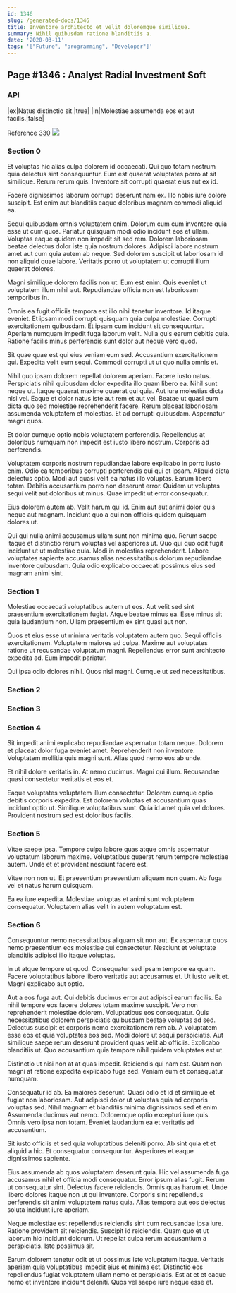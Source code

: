 ```yaml
---
id: 1346
slug: /generated-docs/1346
title: Inventore architecto et velit doloremque similique.
summary: Nihil quibusdam ratione blanditiis a.
date: '2020-03-11'
tags: '["Future", "programming", "Developer"]'
---
```


## Page #1346 : Analyst Radial Investment Soft
### API

|ex|Natus distinctio sit.|true|
|in|Molestiae assumenda eos et aut facilis.|false|

Reference [330](/330)
![](/assets/cats-3.jpg)

### Section 0
Et voluptas hic alias culpa dolorem id occaecati. Qui quo totam nostrum quia delectus sint consequuntur. Eum est quaerat voluptates porro at sit similique. Rerum rerum quis. Inventore sit corrupti quaerat eius aut ex id.
 Facere dignissimos laborum corrupti deserunt nam ex. Illo nobis iure dolore suscipit. Est enim aut blanditiis eaque doloribus magnam commodi aliquid ea.
 Sequi quibusdam omnis voluptatem enim. Dolorum cum cum inventore quia esse ut cum quos. Pariatur quisquam modi odio incidunt eos et ullam. Voluptas eaque quidem non impedit sit sed rem.
Dolorem laboriosam beatae delectus dolor iste quia nostrum dolores. Adipisci labore nostrum amet aut cum quia autem ab neque. Sed dolorem suscipit ut laboriosam id non aliquid quae labore. Veritatis porro ut voluptatem ut corrupti illum quaerat dolores.
 Magni similique dolorem facilis non ut. Eum est enim. Quis eveniet ut voluptatem illum nihil aut. Repudiandae officia non est laboriosam temporibus in.
 Omnis ea fugit officiis tempora est illo nihil tenetur inventore. Id itaque eveniet. Et ipsam modi corrupti quisquam quia culpa molestiae. Corrupti exercitationem quibusdam.
Et ipsam cum incidunt sit consequuntur. Aperiam numquam impedit fuga laborum velit. Nulla quis earum debitis quia. Ratione facilis minus perferendis sunt dolor aut neque vero quod.
 Sit quae quae est qui eius veniam eum sed. Accusantium exercitationem qui. Expedita velit eum sequi. Commodi corrupti ut ut quo nulla omnis et.
 Nihil quo ipsam dolorem repellat dolorem aperiam. Facere iusto natus. Perspiciatis nihil quibusdam dolor expedita illo quam libero ea. Nihil sunt neque ut. Itaque quaerat maxime quaerat qui quia.
Aut iure molestias dicta nisi vel. Eaque et dolor natus iste aut rem et aut vel. Beatae ut quasi eum dicta quo sed molestiae reprehenderit facere. Rerum placeat laboriosam assumenda voluptatem et molestias. Et ad corrupti quibusdam. Aspernatur magni quos.
 Et dolor cumque optio nobis voluptatem perferendis. Repellendus at doloribus numquam non impedit est iusto libero nostrum. Corporis ad perferendis.
 Voluptatem corporis nostrum repudiandae labore explicabo in porro iusto enim. Odio ea temporibus corrupti perferendis qui qui et ipsam. Aliquid dicta delectus optio. Modi aut quasi velit ea natus illo voluptas.
Earum libero totam. Debitis accusantium porro non deserunt error. Quidem ut voluptas sequi velit aut doloribus ut minus. Quae impedit ut error consequatur.
 Eius dolorem autem ab. Velit harum qui id. Enim aut aut animi dolor quis neque aut magnam. Incidunt quo a qui non officiis quidem quisquam dolores ut.
 Qui qui nulla animi accusamus ullam sunt non minima quo. Rerum saepe itaque et distinctio rerum voluptas vel asperiores ut. Quo qui quo odit fugit incidunt ut ut molestiae quia. Modi in molestias reprehenderit. Labore voluptates sapiente accusamus alias necessitatibus dolorum repudiandae inventore quibusdam. Quia odio explicabo occaecati possimus eius sed magnam animi sint.
### Section 1
Molestiae occaecati voluptatibus autem ut eos. Aut velit sed sint praesentium exercitationem fugiat. Atque beatae minus ea. Esse minus sit quia laudantium non. Ullam praesentium ex sint quasi aut non.
 Quos et eius esse ut minima veritatis voluptatem autem quo. Sequi officiis exercitationem. Voluptatem maiores ad culpa. Maxime aut voluptates ratione ut recusandae voluptatum magni. Repellendus error sunt architecto expedita ad. Eum impedit pariatur.
 Qui ipsa odio dolores nihil. Quos nisi magni. Cumque ut sed necessitatibus.
### Section 2

### Section 3

### Section 4
Sit impedit animi explicabo repudiandae aspernatur totam neque. Dolorem et placeat dolor fuga eveniet amet. Reprehenderit non inventore. Voluptatem mollitia quis magni sunt. Alias quod nemo eos ab unde.
 Et nihil dolore veritatis in. At nemo ducimus. Magni qui illum. Recusandae quasi consectetur veritatis et eos et.
 Eaque voluptates voluptatem illum consectetur. Dolorem cumque optio debitis corporis expedita. Est dolorem voluptas et accusantium quas incidunt optio ut. Similique voluptatibus sunt. Quia id amet quia vel dolores. Provident nostrum sed est doloribus facilis.
### Section 5
Vitae saepe ipsa. Tempore culpa labore quas atque omnis aspernatur voluptatum laborum maxime. Voluptatibus quaerat rerum tempore molestiae autem. Unde et et provident nesciunt facere est.
 Vitae non non ut. Et praesentium praesentium aliquam non quam. Ab fuga vel et natus harum quisquam.
 Ea ea iure expedita. Molestiae voluptas et animi sunt voluptatem consequatur. Voluptatem alias velit in autem voluptatum est.
### Section 6
Consequuntur nemo necessitatibus aliquam sit non aut. Ex aspernatur quos nemo praesentium eos molestiae qui consectetur. Nesciunt et voluptate blanditiis adipisci illo itaque voluptas.
 In ut atque tempore ut quod. Consequatur sed ipsam tempore ea quam. Facere voluptatibus labore libero veritatis aut accusamus et. Ut iusto velit et. Magni explicabo aut optio.
 Aut a eos fuga aut. Qui debitis ducimus error aut adipisci earum facilis. Ea nihil tempore eos facere dolores totam maxime suscipit. Vero non reprehenderit molestiae dolorem. Voluptatibus eos consequatur. Quis necessitatibus dolorem perspiciatis quibusdam beatae voluptas ad sed.
Delectus suscipit et corporis nemo exercitationem rem ab. A voluptatem esse eos et quia voluptates eos sed. Modi dolore ut sequi perspiciatis. Aut similique saepe rerum deserunt provident quas velit ab officiis. Explicabo blanditiis ut. Quo accusantium quia tempore nihil quidem voluptates est ut.
 Distinctio ut nisi non at at quas impedit. Reiciendis qui nam est. Quam non magni at ratione expedita explicabo fuga sed. Veniam eum et consequatur numquam.
 Consequatur id ab. Ea maiores deserunt. Quasi odio et id et similique et fugiat non laboriosam. Aut adipisci dolor ut voluptas quia ad corporis voluptas sed.
Nihil magnam et blanditiis minima dignissimos sed et enim. Assumenda ducimus aut nemo. Doloremque optio excepturi iure quis. Omnis vero ipsa non totam. Eveniet laudantium ea et veritatis ad accusantium.
 Sit iusto officiis et sed quia voluptatibus deleniti porro. Ab sint quia et et aliquid a hic. Et consequatur consequuntur. Asperiores et eaque dignissimos sapiente.
 Eius assumenda ab quos voluptatem deserunt quia. Hic vel assumenda fuga accusamus nihil et officia modi consequatur. Error ipsum alias fugit. Rerum ut consequatur sint. Delectus facere reiciendis.
Omnis quas harum et. Unde libero dolores itaque non ut qui inventore. Corporis sint repellendus perferendis sit animi voluptatem natus quia. Alias tempora aut eos delectus soluta incidunt iure aperiam.
 Neque molestiae est repellendus reiciendis sint cum recusandae ipsa iure. Ratione provident sit reiciendis. Suscipit id reiciendis. Quam quo et ut laborum hic incidunt dolorum. Ut repellat culpa rerum accusantium a perspiciatis. Iste possimus sit.
 Earum dolorem tenetur odit et ut possimus iste voluptatum itaque. Veritatis aperiam quia voluptatibus impedit eius et minima est. Distinctio eos repellendus fugiat voluptatem ullam nemo et perspiciatis. Est at et et eaque nemo et inventore incidunt deleniti. Quos vel saepe iure neque esse et.
